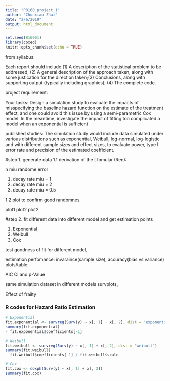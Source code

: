 ```yaml
---
title: "P8160_project_1"
author: "Chunxiao Zhai"
date: "2/6/2019"
output: html_document
---
```


```r
set.seed(816001)
library(coxed)
knitr::opts_chunk$set(echo = TRUE)
```

from syllabus: 

Each report should include (1) A description of the statistical problem to be addressed; (2) A general description of the approach taken, along with some justication for the direction taken;(3) Conclusions, along with supporting output (typically including graphics); (4) The complete code.

project requirement:

Your tasks: Design a simulation study to evaluate the impacts of misspecifying the baseline hazard function
on the estimate of the treatment effect, and one could avoid this issue by using a semi-parametric Cox model.
In the meantime, investigate the impact of fitting too complicated a model when an exponential is sufficient

published studies:
The simulation study would include data simulated under various distributions such as exponential, Weibull, log-normal, log-logistic and with different sample sizes and effect sizes, to evaluate power, type I error rate and precision of the estimated coefficient.

#step 1. generate data
1.1 derivation of the t fomular (Ren):

n
miu
randome error

1) decay rate miu = 1
2) decay rate miu = 2
3) decay rate miu = 0.5

1.2 plot to confirm good randomnes

plot1
plot2
plot2

#step 2. fit different data into different model and get estimation points

1) Exponential
2) Weibull
3) Cox

test goodness of fit for different model,

estimation perfomance: invaraince(sample size), accuracy(bias vs variance)
plots/table:

AIC
CI and p-Value

same simulation dataset in different models survplots,

Effect of frailty

### R codes for Hazard Ratio Estimation
```r
# Exponential
fit.exponential <- survreg(Surv(y) ~ x[, 1] + x[, 2], dist = "exponential")
summary(fit.exponential)
- fit.exponential$coefficients[-1]

# Weibull
fit.weibull <- survreg(Surv(y) ~ x[, 1] + x[, 2], dist = "weibull")
summary(fit.weibull)
- fit.weibull$coefficients[-1] / fit.weibull$scale

# Cox
fit.cox <- coxph(Surv(y) ~ x[, 1] + x[, 2])
summary(fit.cox)
```


